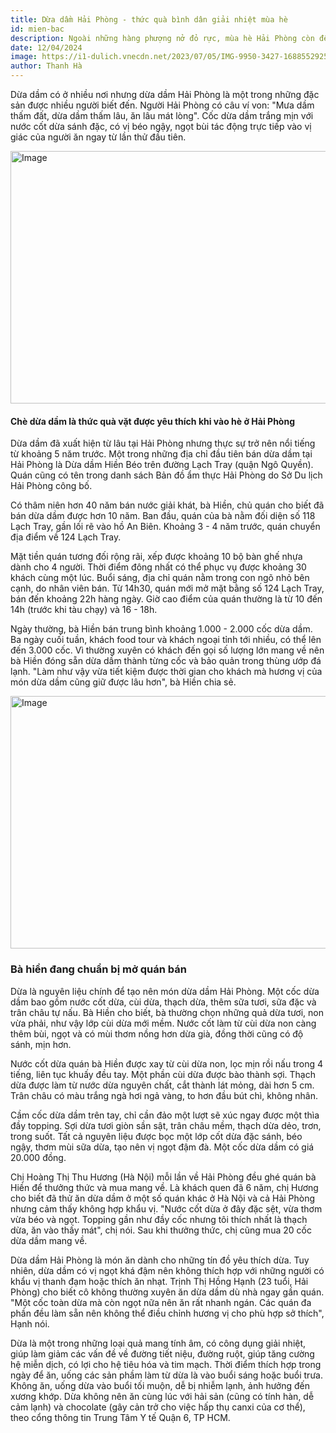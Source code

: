 ---
title: Dừa dầm Hải Phòng - thức quà bình dân giải nhiệt mùa hè
id: mien-bac
description: Ngoài những hàng phượng nở đỏ rực, mùa hè Hải Phòng còn để lại ấn tượng cho thực khách với cốc dừa dầm ngọt bùi.
date: 12/04/2024
image: https://i1-dulich.vnecdn.net/2023/07/05/IMG-9950-3427-1688552925.jpg?w=680&h=0&q=100&dpr=1&fit=crop&s=OOhuUbYN-YZg6IqNoUSCjg
author: Thanh Hà
---

Dừa dầm có ở nhiều nơi nhưng dừa dầm Hải Phòng là một trong những đặc sản được nhiều người biết đến. Người Hải Phòng có câu ví von: "Mưa dầm thấm đất, dừa dầm thấm lâu, ăn lâu mát lòng". Cốc dừa dầm trắng mịn với nước cốt dừa sánh đặc, có vị béo ngậy, ngọt bùi tác động trực tiếp vào vị giác của người ăn ngay từ lần thử đầu tiên.

<img
	className="!w-full"
	src="https://i1-dulich.vnecdn.net/2023/07/05/IMG-9950-3427-1688552925.jpg?w=680&h=0&q=100&dpr=1&fit=crop&s=OOhuUbYN-YZg6IqNoUSCjg"
	width="718"
	height="404"
	alt="Image"
/>

#### Chè dừa dầm là thức quà vặt được yêu thích khi vào hè ở Hải Phòng

Dừa dầm đã xuất hiện từ lâu tại Hải Phòng nhưng thực sự trở nên nổi tiếng từ khoảng 5 năm trước. Một trong những địa chỉ đầu tiên bán dừa dầm tại Hải Phòng là Dừa dầm Hiền Béo trên đường Lạch Tray (quận Ngô Quyền). Quán cũng có tên trong danh sách Bản đồ ẩm thực Hải Phòng do Sở Du lịch Hải Phòng công bố.

Có thâm niên hơn 40 năm bán nước giải khát, bà Hiền, chủ quán cho biết đã bán dừa dầm được hơn 10 năm. Ban đầu, quán của bà nằm đối diện số 118 Lạch Tray, gần lối rẽ vào hồ An Biên. Khoảng 3 - 4 năm trước, quán chuyển địa điểm về 124 Lạch Tray.

Mặt tiền quán tương đối rộng rãi, xếp được khoảng 10 bộ bàn ghế nhựa dành cho 4 người. Thời điểm đông nhất có thể phục vụ được khoảng 30 khách cùng một lúc. Buổi sáng, địa chỉ quán nằm trong con ngõ nhỏ bên cạnh, do nhân viên bán. Từ 14h30, quán mới mở mặt bằng số 124 Lạch Tray, bán đến khoảng 22h hàng ngày. Giờ cao điểm của quán thường là từ 10 đến 14h (trước khi tàu chạy) và 16 - 18h.

Ngày thường, bà Hiền bán trung bình khoảng 1.000 - 2.000 cốc dừa dầm. Ba ngày cuối tuần, khách food tour và khách ngoại tỉnh tới nhiều, có thể lên đến 3.000 cốc. Vì thường xuyên có khách đến gọi số lượng lớn mang về nên bà Hiền đóng sẵn dừa dầm thành từng cốc và bảo quản trong thùng ướp đá lạnh. "Làm như vậy vừa tiết kiệm được thời gian cho khách mà hương vị của món dừa dầm cũng giữ được lâu hơn", bà Hiền chia sẻ.

<img
	className="!w-full"
	src="https://i1-dulich.vnecdn.net/2023/07/05/Nguyen-Cuong-1-546-1688560487-6050-1688562193.jpg?w=1200&h=0&q=100&dpr=1&fit=crop&s=lnahjbVWz9lUJTcolVYzgg"
	width="718"
	height="404"
	alt="Image"
/>
### Bà hiền đang chuẩn bị mở quán bán

Dừa là nguyên liệu chính để tạo nên món dừa dầm Hải Phòng. Một cốc dừa dầm bao gồm nước cốt dừa, cùi dừa, thạch dừa, thêm sữa tươi, sữa đặc và trân châu tự nấu. Bà Hiền cho biết, bà thường chọn những quả dừa tươi, non vừa phải, như vậy lớp cùi dừa mới mềm. Nước cốt làm từ cùi dừa non càng thêm bùi, ngọt và có mùi thơm nồng hơn dừa già, đồng thời cũng có độ sánh, mịn hơn.

Nước cốt dừa quán bà Hiền được xay từ cùi dừa non, lọc mịn rồi nấu trong 4 tiếng, liên tục khuấy đều tay. Một phần cùi dừa được bào thành sợi. Thạch dừa được làm từ nước dừa nguyên chất, cắt thành lát mỏng, dài hơn 5 cm. Trân châu có màu trắng ngà hơi ngả vàng, to hơn đầu bút chì, không nhân.

Cầm cốc dừa dầm trên tay, chỉ cần đảo một lượt sẽ xúc ngay được một thìa đầy topping. Sợi dừa tươi giòn sần sật, trân châu mềm, thạch dừa dẻo, trơn, trong suốt. Tất cả nguyên liệu được bọc một lớp cốt dừa đặc sánh, béo ngậy, thơm mùi sữa dừa, tạo nên vị ngọt đậm đà. Một cốc dừa dầm có giá 20.000 đồng.

Chị Hoàng Thị Thu Hương (Hà Nội) mỗi lần về Hải Phòng đều ghé quán bà Hiền để thưởng thức và mua mang về. Là khách quen đã 6 năm, chị Hương cho biết đã thử ăn dừa dầm ở một số quán khác ở Hà Nội và cả Hải Phòng nhưng cảm thấy không hợp khẩu vị. "Nước cốt dừa ở đây đặc sệt, vừa thơm vừa béo và ngọt. Topping gần như đầy cốc nhưng tôi thích nhất là thạch dừa, ăn vào thấy mát", chị nói. Sau khi thưởng thức, chị cũng mua 20 cốc dừa dầm mang về.

Dừa dầm Hải Phòng là món ăn dành cho những tín đồ yêu thích dừa. Tuy nhiên, dừa dầm có vị ngọt khá đậm nên không thích hợp với những người có khẩu vị thanh đạm hoặc thích ăn nhạt. Trịnh Thị Hồng Hạnh (23 tuổi, Hải Phòng) cho biết cô không thường xuyên ăn dừa dầm dù nhà ngay gần quán. "Một cốc toàn dừa mà còn ngọt nữa nên ăn rất nhanh ngán. Các quán đa phần đều làm sẵn nên không thể điều chỉnh hương vị cho phù hợp sở thích", Hạnh nói.

Dừa là một trong những loại quả mang tính âm, có công dụng giải nhiệt, giúp làm giảm các vấn đề về đường tiết niệu, đường ruột, giúp tăng cường hệ miễn dịch, có lợi cho hệ tiêu hóa và tim mạch. Thời điểm thích hợp trong ngày để ăn, uống các sản phầm làm từ dừa là vào buổi sáng hoặc buổi trưa. Không ăn, uống dừa vào buổi tối muộn, dễ bị nhiễm lạnh, ảnh hưởng đến xương khớp. Dừa không nên ăn cùng lúc với hải sản (cũng có tính hàn, dễ cảm lạnh) và chocolate (gây cản trở cho việc hấp thụ canxi của cơ thể), theo cổng thông tin Trung Tâm Y tế Quận 6, TP HCM.

